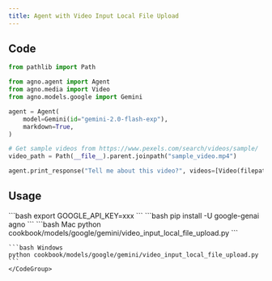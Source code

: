```yaml
---
title: Agent with Video Input Local File Upload
---
```


## Code

```python cookbook/models/google/gemini/video_input_local_file_upload.py
from pathlib import Path

from agno.agent import Agent
from agno.media import Video
from agno.models.google import Gemini

agent = Agent(
    model=Gemini(id="gemini-2.0-flash-exp"),
    markdown=True,
)

# Get sample videos from https://www.pexels.com/search/videos/sample/
video_path = Path(__file__).parent.joinpath("sample_video.mp4")

agent.print_response("Tell me about this video?", videos=[Video(filepath=video_path)])
```

## Usage

<Steps>
  <Snippet file="create-venv-step.mdx" />

  <Step title="Set your API key">
    ```bash
    export GOOGLE_API_KEY=xxx
    ```
  </Step>

  <Step title="Install libraries">
    ```bash
    pip install -U google-genai agno
    ```
  </Step>

  <Step title="Run Agent">
    <CodeGroup>
    ```bash Mac
    python cookbook/models/google/gemini/video_input_local_file_upload.py
    ```

    ```bash Windows
    python cookbook/models/google/gemini/video_input_local_file_upload.py
    ```
    </CodeGroup>
  </Step>
</Steps> 
